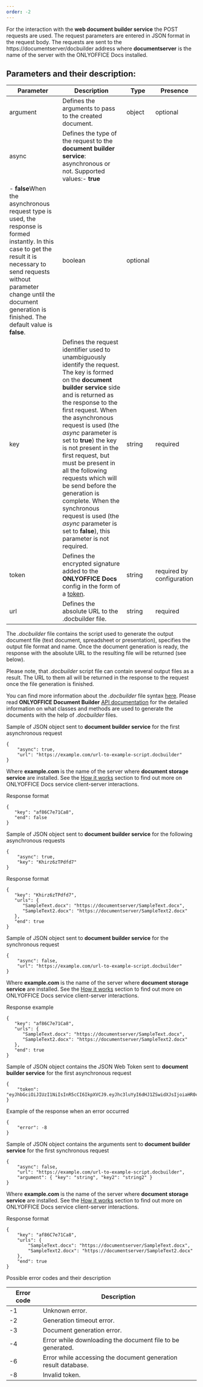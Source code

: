 ```yaml
---
order: -2
---
```

For the interaction with the **web document builder service** the POST requests are used. The request parameters are entered in JSON format in the request body. The requests are sent to the https\://documentserver/docbuilder address where **documentserver** is the name of the server with the ONLYOFFICE Docs installed.

## Parameters and their description:

| Parameter | Description                                                                                                                                                                                                                                                                                                                                                                                                                                                                                                                                         | Type    | Presence                  |
| --------- | --------------------------------------------------------------------------------------------------------------------------------------------------------------------------------------------------------------------------------------------------------------------------------------------------------------------------------------------------------------------------------------------------------------------------------------------------------------------------------------------------------------------------------------------------- | ------- | ------------------------- |
| argument  | Defines the arguments to pass to the created document.                                                                                                                                                                                                                                                                                                                                                                                                                                                                                              | object  | optional                  |
| async     | Defines the type of the request to the **document builder service**: asynchronous or not. Supported values:- **true**
- **false**When the asynchronous request type is used, the response is formed instantly. In this case to get the result it is necessary to send requests without parameter change until the document generation is finished. The default value is **false**.                                                                                                                                                                  | boolean | optional                  |
| key       | Defines the request identifier used to unambiguously identify the request. The key is formed on the **document builder service** side and is returned as the response to the first request. When the asynchronous request is used (the *async* parameter is set to **true**) the key is not present in the first request, but must be present in all the following requests which will be send before the generation is complete. When the synchronous request is used (the *async* parameter is set to **false**), this parameter is not required. | string  | required                  |
| token     | Defines the encrypted signature added to the **ONLYOFFICE Docs** config in the form of a [token](/editors/signature/body#builder).                                                                                                                                                                                                                                                                                                                                                                                                                  | string  | required by configuration |
| url       | Defines the absolute URL to the .docbuilder file.                                                                                                                                                                                                                                                                                                                                                                                                                                                                                                   | string  | required                  |

The *.docbuilder* file contains the script used to generate the output document file (text document, spreadsheet or presentation), specifies the output file format and name. Once the document generation is ready, the response with the absolute URL to the resulting file will be returned (see below).

Please note, that *.docbuilder* script file can contain several output files as a result. The URL to them all will be returned in the response to the request once the file generation is finished.

You can find more information about the *.docbuilder* file syntax [here](/docbuilder/integrationapi/usingdocbuilderfile). Please read **ONLYOFFICE Document Builder** [API documentation](/docbuilder/gettingstarted) for the detailed information on what classes and methods are used to generate the documents with the help of *.docbuilder* files.

Sample of JSON object sent to **document builder service** for the first asynchronous request

```
{
    "async": true,
    "url": "https://example.com/url-to-example-script.docbuilder"
}
```

Where **example.com** is the name of the server where **document storage service** are installed. See the [How it works](/editors/howitworks) section to find out more on ONLYOFFICE Docs service client-server interactions.

Response format

```
{
   "key": "af86C7e71Ca8",
   "end": false
}
```

Sample of JSON object sent to **document builder service** for the following asynchronous requests

```
{
    "async": true,
    "key": "Khirz6zTPdfd7"
}
```

Response format

```
{
   "key": "Khirz6zTPdfd7",
   "urls": {
      "SampleText.docx": "https://documentserver/SampleText.docx",
      "SampleText2.docx": "https://documentserver/SampleText2.docx"
   },
   "end": true
}
```

Sample of JSON object sent to **document builder service** for the synchronous request

```
{
    "async": false,
    "url": "https://example.com/url-to-example-script.docbuilder"
}
```

Where **example.com** is the name of the server where **document storage service** are installed. See the [How it works](/editors/howitworks) section to find out more on ONLYOFFICE Docs service client-server interactions.

Response example

```
{
   "key": "af86C7e71Ca8",
   "urls": {
      "SampleText.docx": "https://documentserver/SampleText.docx",
      "SampleText2.docx": "https://documentserver/SampleText2.docx"
   },
   "end": true
}
```

Sample of JSON object contains the JSON Web Token sent to **document builder service** for the first asynchronous request

```
{
    "token": "eyJhbGciOiJIUzI1NiIsInR5cCI6IkpXVCJ9.eyJhc3luYyI6dHJ1ZSwidXJsIjoiaHR0cHM6Ly9leGFtcGxlLmNvbS91cmwtdG8tZXhhbXBsZS1zY3JpcHQuZG9jYnVpbGRlciJ9.dzoTbRzSMa95Fpg34CjnF3ZUPdGA2CnBedFL_qOOxAs"
}
```

Example of the response when an error occurred

```
{
    "error": -8
}
```

Sample of JSON object contains the arguments sent to **document builder service** for the first synchronous request

```
{
    "async": false,
    "url": "https://example.com/url-to-example-script.docbuilder",
    "argument": { "key": "string", "key2": "string2" }
}
```

Where **example.com** is the name of the server where **document storage service** are installed. See the [How it works](/editors/howitworks) section to find out more on ONLYOFFICE Docs service client-server interactions.

Response format

```
{
    "key": "af86C7e71Ca8",
    "urls": {
        "SampleText.docx": "https://documentserver/SampleText.docx",
        "SampleText2.docx": "https://documentserver/SampleText2.docx"
    },
    "end": true
}
```

Possible error codes and their description

| Error code | Description                                                    |
| ---------- | -------------------------------------------------------------- |
| -1         | Unknown error.                                                 |
| -2         | Generation timeout error.                                      |
| -3         | Document generation error.                                     |
| -4         | Error while downloading the document file to be generated.     |
| -6         | Error while accessing the document generation result database. |
| -8         | Invalid token.                                                 |
